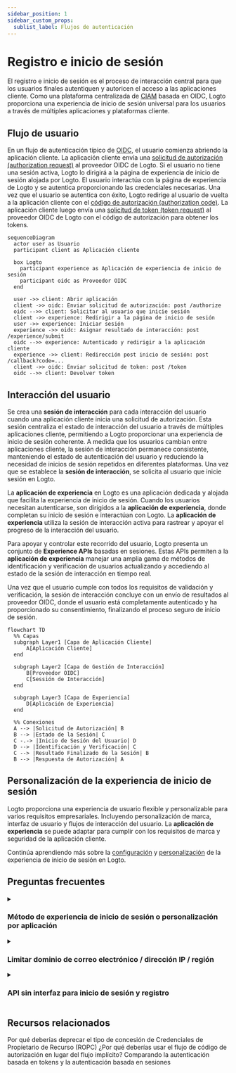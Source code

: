 ```yaml
---
sidebar_position: 1
sidebar_custom_props:
  sublist_label: Flujos de autenticación
---
```


# Registro e inicio de sesión

El registro e inicio de sesión es el proceso de interacción central para que los usuarios finales autentiquen y autoricen el acceso a las aplicaciones cliente. Como una plataforma centralizada de [CIAM](https://auth.wiki/iam) basada en OIDC, Logto proporciona una experiencia de inicio de sesión universal para los usuarios a través de múltiples aplicaciones y plataformas cliente.

## Flujo de usuario

En un flujo de autenticación típico de [OIDC](https://auth.wiki/openid-connect), el usuario comienza abriendo la aplicación cliente. La aplicación cliente envía una [solicitud de autorización (authorization request)](https://auth.wiki/authorization-request) al proveedor OIDC de Logto. Si el usuario no tiene una sesión activa, Logto lo dirigirá a la página de experiencia de inicio de sesión alojada por Logto. El usuario interactúa con la página de experiencia de Logto y se autentica proporcionando las credenciales necesarias. Una vez que el usuario se autentica con éxito, Logto redirige al usuario de vuelta a la aplicación cliente con el [código de autorización (authorization code)](https://auth.wiki/authorization-code-flow#how-does-authorization-code-flow-work). La aplicación cliente luego envía una [solicitud de token (token request)](https://auth.wiki/token-request) al proveedor OIDC de Logto con el código de autorización para obtener los tokens.

```mermaid
sequenceDiagram
  actor user as Usuario
  participant client as Aplicación cliente

  box Logto
    participant experience as Aplicación de experiencia de inicio de sesión
    participant oidc as Proveedor OIDC
  end

  user ->> client: Abrir aplicación
  client ->> oidc: Enviar solicitud de autorización: post /authorize
  oidc -->> client: Solicitar al usuario que inicie sesión
  client ->> experience: Redirigir a la página de inicio de sesión
  user ->> experience: Iniciar sesión
  experience ->> oidc: Asignar resultado de interacción: post /experience/submit
  oidc -->> experience: Autenticado y redirigir a la aplicación cliente
  experience ->> client: Redirección post inicio de sesión: post /callback?code=...
  client ->> oidc: Enviar solicitud de token: post /token
  oidc -->> client: Devolver token
```

## Interacción del usuario

Se crea una **sesión de interacción** para cada interacción del usuario cuando una aplicación cliente inicia una solicitud de autorización. Esta sesión centraliza el estado de interacción del usuario a través de múltiples aplicaciones cliente, permitiendo a Logto proporcionar una experiencia de inicio de sesión coherente. A medida que los usuarios cambian entre aplicaciones cliente, la sesión de interacción permanece consistente, manteniendo el estado de autenticación del usuario y reduciendo la necesidad de inicios de sesión repetidos en diferentes plataformas. Una vez que se establece la **sesión de interacción**, se solicita al usuario que inicie sesión en Logto.

La **aplicación de experiencia** en Logto es una aplicación dedicada y alojada que facilita la experiencia de inicio de sesión. Cuando los usuarios necesitan autenticarse, son dirigidos a la **aplicación de experiencia**, donde completan su inicio de sesión e interactúan con Logto. La **aplicación de experiencia** utiliza la sesión de interacción activa para rastrear y apoyar el progreso de la interacción del usuario.

Para apoyar y controlar este recorrido del usuario, Logto presenta un conjunto de **Experience APIs** basadas en sesiones. Estas APIs permiten a la **aplicación de experiencia** manejar una amplia gama de métodos de identificación y verificación de usuarios actualizando y accediendo al estado de la sesión de interacción en tiempo real.

Una vez que el usuario cumple con todos los requisitos de validación y verificación, la sesión de interacción concluye con un envío de resultados al proveedor OIDC, donde el usuario está completamente autenticado y ha proporcionado su consentimiento, finalizando el proceso seguro de inicio de sesión.

```mermaid
flowchart TD
  %% Capas
  subgraph Layer1 [Capa de Aplicación Cliente]
      A[Aplicación Cliente]
  end

  subgraph Layer2 [Capa de Gestión de Interacción]
      B[Proveedor OIDC]
      C[Sessión de Interacción]
  end

  subgraph Layer3 [Capa de Experiencia]
      D[Aplicación de Experiencia]
  end

  %% Conexiones
  A --> |Solicitud de Autorización| B
  B --> |Estado de la Sesión| C
  C -.-> |Inicio de Sesión del Usuario| D
  D --> |Identificación y Verificación| C
  C --> |Resultado Finalizado de la Sesión| B
  B --> |Respuesta de Autorización| A
```

## Personalización de la experiencia de inicio de sesión

Logto proporciona una experiencia de usuario flexible y personalizable para varios requisitos empresariales. Incluyendo personalización de marca, interfaz de usuario y flujos de interacción del usuario. La **aplicación de experiencia** se puede adaptar para cumplir con los requisitos de marca y seguridad de la aplicación cliente.

Continúa aprendiendo más sobre la [configuración](/end-user-flows/sign-up-and-sign-in/sign-up) y [personalización](/customization) de la experiencia de inicio de sesión en Logto.

## Preguntas frecuentes

<details>
  <summary>

### Método de experiencia de inicio de sesión o personalización por aplicación

</summary>

Para aplicaciones que requieren diferentes experiencias de inicio de sesión o personalización de marca, Logto también admite personalización por aplicación. Consulta la [configuración de la aplicación](/customization/match-your-brand/#app-specific-branding) para más detalles.

</details>
<details>
  <summary>

### Limitar dominio de correo electrónico / dirección IP / región

</summary>

Para el control de acceso basado en atributos, por ejemplo, limitar el inicio de sesión basado en el dominio de correo electrónico, dirección IP o región, puedes usar la función de [Reclamos de token personalizados](/developers/custom-token-claims/) en Logto para rechazar o permitir solicitudes de autorización basadas en los atributos del usuario.

</details>
<details>
  <summary>

### API sin interfaz para inicio de sesión y registro

</summary>

Actualmente, Logto no proporciona una API sin interfaz para inicio de sesión y registro. Sin embargo, puedes traer tu propia interfaz de inicio de sesión usando la opción [Trae tu propia interfaz](/customization/bring-your-ui/) para personalizar la experiencia de inicio de sesión y registro.

</details>

## Recursos relacionados

<Url href="https://blog.logto.io/deprecated-ropc-grant-type">
  Por qué deberías deprecar el tipo de concesión de Credenciales de Propietario de Recurso (ROPC)
</Url>

<Url href="https://blog.logto.io/implicit-flow-is-dead">
  ¿Por qué deberías usar el flujo de código de autorización en lugar del flujo implícito?
</Url>

<Url href="https://blog.logto.io/token-based-authentication-vs-session-based-authentication">
  Comparando la autenticación basada en tokens y la autenticación basada en sesiones
</Url>
